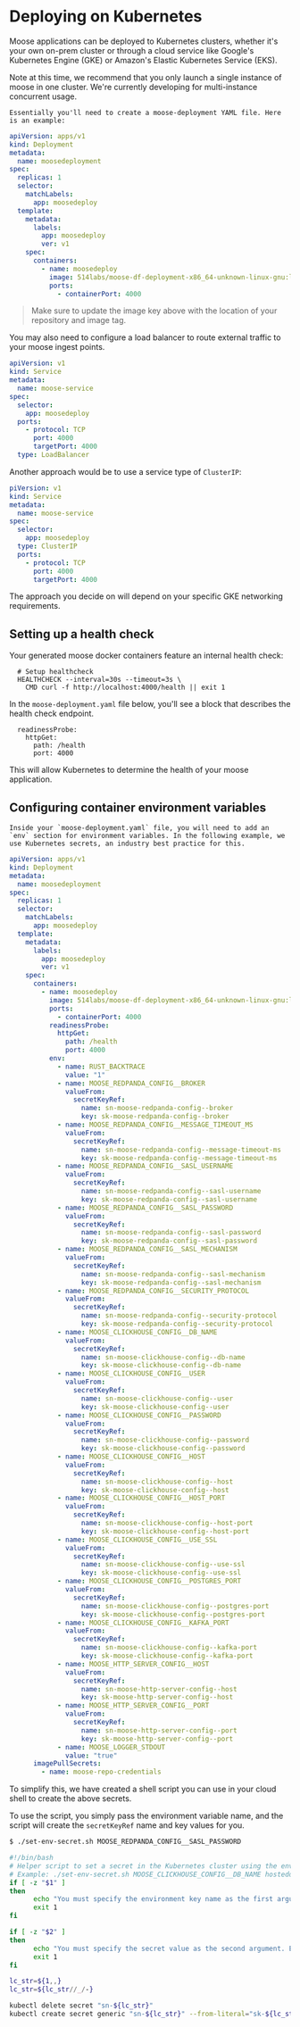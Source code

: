 
# Deploying on Kubernetes

Moose applications can be deployed to Kubernetes clusters, whether it's your own on-prem
cluster or through a cloud service like Google's Kubernetes Engine (GKE) or Amazon's
Elastic Kubernetes Service (EKS).

<Callout type="warning" title="Launch a Single Instance">
  Note at this time, we recommend that you only launch a single instance of
  moose in one cluster. We're currently developing for multi-instance concurrent
  usage.
</Callout>

    Essentially you'll need to create a moose-deployment YAML file. Here is an example:

```yaml filename="moose-deployment.yaml-fragment" copy
apiVersion: apps/v1
kind: Deployment
metadata:
  name: moosedeployment
spec:
  replicas: 1
  selector:
    matchLabels:
      app: moosedeploy
  template:
    metadata:
      labels:
        app: moosedeploy
        ver: v1
    spec:
      containers:
        - name: moosedeploy
          image: 514labs/moose-df-deployment-x86_64-unknown-linux-gnu:latest
          ports:
            - containerPort: 4000
```

> Make sure to update the image key above with the location of your repository and image tag.

You may also need to configure a load balancer to route external traffic to your moose ingest points.

```yaml filename="moose-lb-service.yaml" copy
apiVersion: v1
kind: Service
metadata:
  name: moose-service
spec:
  selector:
    app: moosedeploy
  ports:
    - protocol: TCP
      port: 4000
      targetPort: 4000
  type: LoadBalancer
```

Another approach would be to use a service type of `ClusterIP`:

```yaml filename="moose-service.yaml" copy
piVersion: v1
kind: Service
metadata:
  name: moose-service
spec:
  selector:
    app: moosedeploy
  type: ClusterIP
  ports:
    - protocol: TCP
      port: 4000
      targetPort: 4000
```

The approach you decide on will depend on your specific GKE networking requirements.

## Setting up a health check

Your generated moose docker containers feature an internal health check:

```docker
  # Setup healthcheck
  HEALTHCHECK --interval=30s --timeout=3s \
    CMD curl -f http://localhost:4000/health || exit 1
```

In the `moose-deployment.yaml` file below, you'll see a block that describes the health check endpoint.

```
  readinessProbe:
    httpGet:
      path: /health
      port: 4000
```

This will allow Kubernetes to determine the health of your moose application.

## Configuring container environment variables

    Inside your `moose-deployment.yaml` file, you will need to add an `env` section for environment variables. In the following example, we use Kubernetes secrets, an industry best practice for this.

```yaml filename="moose-deployment.yaml" copy
apiVersion: apps/v1
kind: Deployment
metadata:
  name: moosedeployment
spec:
  replicas: 1
  selector:
    matchLabels:
      app: moosedeploy
  template:
    metadata:
      labels:
        app: moosedeploy
        ver: v1
    spec:
      containers:
        - name: moosedeploy
          image: 514labs/moose-df-deployment-x86_64-unknown-linux-gnu:latest
          ports:
            - containerPort: 4000
          readinessProbe:
            httpGet:
              path: /health
              port: 4000
          env:
            - name: RUST_BACKTRACE
              value: "1"
            - name: MOOSE_REDPANDA_CONFIG__BROKER
              valueFrom:
                secretKeyRef:
                  name: sn-moose-redpanda-config--broker
                  key: sk-moose-redpanda-config--broker
            - name: MOOSE_REDPANDA_CONFIG__MESSAGE_TIMEOUT_MS
              valueFrom:
                secretKeyRef:
                  name: sn-moose-redpanda-config--message-timeout-ms
                  key: sk-moose-redpanda-config--message-timeout-ms
            - name: MOOSE_REDPANDA_CONFIG__SASL_USERNAME
              valueFrom:
                secretKeyRef:
                  name: sn-moose-redpanda-config--sasl-username
                  key: sk-moose-redpanda-config--sasl-username
            - name: MOOSE_REDPANDA_CONFIG__SASL_PASSWORD
              valueFrom:
                secretKeyRef:
                  name: sn-moose-redpanda-config--sasl-password
                  key: sk-moose-redpanda-config--sasl-password
            - name: MOOSE_REDPANDA_CONFIG__SASL_MECHANISM
              valueFrom:
                secretKeyRef:
                  name: sn-moose-redpanda-config--sasl-mechanism
                  key: sk-moose-redpanda-config--sasl-mechanism
            - name: MOOSE_REDPANDA_CONFIG__SECURITY_PROTOCOL
              valueFrom:
                secretKeyRef:
                  name: sn-moose-redpanda-config--security-protocol
                  key: sk-moose-redpanda-config--security-protocol
            - name: MOOSE_CLICKHOUSE_CONFIG__DB_NAME
              valueFrom:
                secretKeyRef:
                  name: sn-moose-clickhouse-config--db-name
                  key: sk-moose-clickhouse-config--db-name
            - name: MOOSE_CLICKHOUSE_CONFIG__USER
              valueFrom:
                secretKeyRef:
                  name: sn-moose-clickhouse-config--user
                  key: sk-moose-clickhouse-config--user
            - name: MOOSE_CLICKHOUSE_CONFIG__PASSWORD
              valueFrom:
                secretKeyRef:
                  name: sn-moose-clickhouse-config--password
                  key: sk-moose-clickhouse-config--password
            - name: MOOSE_CLICKHOUSE_CONFIG__HOST
              valueFrom:
                secretKeyRef:
                  name: sn-moose-clickhouse-config--host
                  key: sk-moose-clickhouse-config--host
            - name: MOOSE_CLICKHOUSE_CONFIG__HOST_PORT
              valueFrom:
                secretKeyRef:
                  name: sn-moose-clickhouse-config--host-port
                  key: sk-moose-clickhouse-config--host-port
            - name: MOOSE_CLICKHOUSE_CONFIG__USE_SSL
              valueFrom:
                secretKeyRef:
                  name: sn-moose-clickhouse-config--use-ssl
                  key: sk-moose-clickhouse-config--use-ssl
            - name: MOOSE_CLICKHOUSE_CONFIG__POSTGRES_PORT
              valueFrom:
                secretKeyRef:
                  name: sn-moose-clickhouse-config--postgres-port
                  key: sk-moose-clickhouse-config--postgres-port
            - name: MOOSE_CLICKHOUSE_CONFIG__KAFKA_PORT
              valueFrom:
                secretKeyRef:
                  name: sn-moose-clickhouse-config--kafka-port
                  key: sk-moose-clickhouse-config--kafka-port
            - name: MOOSE_HTTP_SERVER_CONFIG__HOST
              valueFrom:
                secretKeyRef:
                  name: sn-moose-http-server-config--host
                  key: sk-moose-http-server-config--host
            - name: MOOSE_HTTP_SERVER_CONFIG__PORT
              valueFrom:
                secretKeyRef:
                  name: sn-moose-http-server-config--port
                  key: sk-moose-http-server-config--port
            - name: MOOSE_LOGGER_STDOUT
              value: "true"
      imagePullSecrets:
        - name: moose-repo-credentials
```

To simplify this, we have created a shell script you can use in your cloud shell to create the above secrets.

To use the script, you simply pass the environment variable name, and the script will create the `secretKeyRef` name and key values for you.

```txt filename="Terminal" copy
$ ./set-env-secret.sh MOOSE_REDPANDA_CONFIG__SASL_PASSWORD
```

```bash filename="set-env-secret.sh" copy
#!/bin/bash
# Helper script to set a secret in the Kubernetes cluster using the environment name and secret value
# Example: ./set-env-secret.sh MOOSE_CLICKHOUSE_CONFIG__DB_NAME hosteddb
if [ -z "$1" ]
then
      echo "You must specify the environment key name as the first argument. Example: ./set-env-secret.sh MOOSE_CLICKHOUSE_CONFIG__DB_NAME hosteddb"
      exit 1
fi

if [ -z "$2" ]
then
      echo "You must specify the secret value as the second argument. Example: ./set-env-secret.sh MOOSE_CLICKHOUSE_CONFIG__DB_NAME hosteddb"
      exit 1
fi

lc_str=${1,,}
lc_str=${lc_str//_/-}

kubectl delete secret "sn-${lc_str}"
kubectl create secret generic "sn-${lc_str}" --from-literal="sk-${lc_str}"=$2
```

